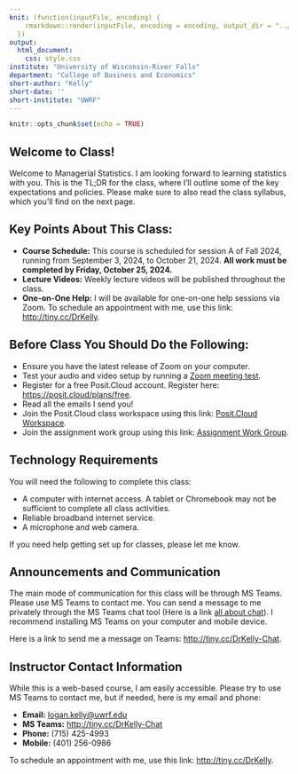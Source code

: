 ```yaml
---
knit: (function(inputFile, encoding) {
    rmarkdown::render(inputFile, encoding = encoding, output_dir = "../docs/")
  })
output:
  html_document:
    css: style.css
institute: "University of Wisconsin-River Falls"
department: "College of Business and Economics"
short-author: "Kelly"
short-date: ''
short-institute: "UWRF"
---
```


```r
knitr::opts_chunk$set(echo = TRUE)
```

## Welcome to Class!

Welcome to Managerial Statistics. I am looking forward to learning statistics with you. This is the TL;DR for the class, where I'll outline some of the key expectations and policies. Please make sure to also read the class syllabus, which you'll find on the next page.

## Key Points About This Class:

- **Course Schedule:** This course is scheduled for session A of Fall 2024, running from September 3, 2024, to October 21, 2024. **All work must be completed by Friday, October 25, 2024.**
- **Lecture Videos:** Weekly lecture videos will be published throughout the class.
- **One-on-One Help:** I will be available for one-on-one help sessions via Zoom. To schedule an appointment with me, use this link: <a href="http://tiny.cc/DrKelly" target="_blank">http://tiny.cc/DrKelly</a>.

## Before Class You Should Do the Following:

- Ensure you have the latest release of Zoom on your computer.
- Test your audio and video setup by running a [Zoom meeting test](https://zoom.us/test){target="_blank"}.
- Register for a free Posit.Cloud account. Register here: [https://posit.cloud/plans/free](https://posit.cloud/plans/free){target="_blank"}.
- Read all the emails I send you!
- Join the Posit.Cloud class workspace using this link: [Posit.Cloud Workspace](http://tiny.cc/ECON730-WORKSPACE "ECON730-WORKSPACE"){target="_blank"}.
- Join the assignment work group using this link: [Assignment Work Group](http://tiny.cc/ECON730-ASSIGNMENT).

## Technology Requirements

You will need the following to complete this class:

- A computer with internet access. A tablet or Chromebook may not be sufficient to complete all class activities.
- Reliable broadband internet service.
- A microphone and web camera.

If you need help getting set up for classes, please let me know.

## Announcements and Communication

The main mode of communication for this class will be through MS Teams. Please use MS Teams to contact me. You can send a message to me privately through the MS Teams chat tool (Here is a link <a href="https://support.microsoft.com/en-us/office/start-and-pin-chats-a864b052-5e4b-4ccf-b046-2e26f40e21b5" target="_blank">all about chat</a>). I recommend installing MS Teams on your computer and mobile device.

Here is a link to send me a message on Teams: <http://tiny.cc/DrKelly-Chat>.

## Instructor Contact Information

While this is a web-based course, I am easily accessible. Please try to use MS Teams to contact me, but if needed, here is my email and phone:

- **Email:** <a href="mailto:logan.kelly@uwrf.edu">logan.kelly\@uwrf.edu</a>
- **MS Teams:** <http://tiny.cc/DrKelly-Chat>
- **Phone:** (715) 425-4993
- **Mobile:** (401) 256-0986

To schedule an appointment with me, use this link: <a href="http://tiny.cc/DrKelly" target="_blank">http://tiny.cc/DrKelly</a>.